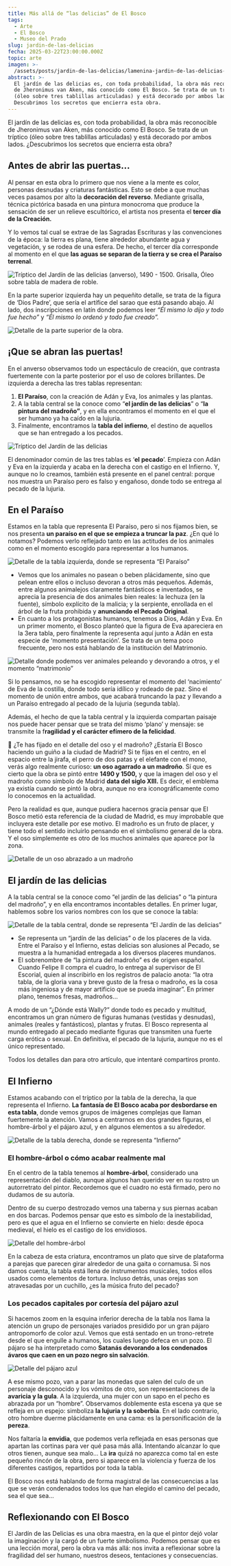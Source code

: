 ```yaml
---
title: Más allá de “las delicias” de El Bosco
tags:
  - Arte
  - El Bosco
  - Museo del Prado
slug: jardin-de-las-delicias
fecha: 2025-03-22T23:00:00.000Z
topic: arte
imagen: >-
  /assets/posts/jardin-de-las-delicias/lamenina-jardin-de-las-delicias-thumbnail.webp
abstract: >-
  El jardín de las delicias es, con toda probabilidad, la obra más reconocible
  de Jheronimus van Aken, más conocido como El Bosco. Se trata de un tríptico
  (óleo sobre tres tablillas articuladas) y está decorado por ambos lados.
  Descubrimos los secretos que encierra esta obra.
---
```


El jardín de las delicias es, con toda probabilidad, la obra más reconocible de Jheronimus van Aken, más conocido como El Bosco. Se trata de un tríptico (óleo sobre tres tablillas articuladas) y está decorado por ambos lados. ¿Descubrimos los secretos que encierra esta obra?

## Antes de abrir las puertas…

Al pensar en esta obra lo primero que nos viene a la mente es color, personas desnudas y criaturas fantásticas. Esto se debe a que muchas veces pasamos por alto la **decoración del reverso**. Mediante grisalla, técnica pictórica basada en una pintura monocroma que produce la sensación de ser un relieve escultórico, el artista nos presenta el **tercer día de la Creación.**

Y lo vemos tal cual se extrae de las Sagradas Escrituras y las convenciones de la época: la tierra es plana, tiene alrededor abundante agua y vegetación, y se rodea de una esfera. De hecho, el tercer día corresponde al momento en el que **las aguas se separan de la tierra y se crea el Paraíso terrenal**.

![Tríptico del Jardín de las delicias (anverso), 1490 - 1500. Grisalla, Óleo sobre tabla de madera de roble.](/assets/posts/jardin-de-las-delicias/lamenina-jardin-de-las-delicias-grisalla.webp "Tríptico del Jardín de las delicias (anverso), 1490 - 1500. Grisalla, Óleo sobre tabla de madera de roble.")

En la parte superior izquierda hay un pequeñito detalle, se trata de la figura de ‘Dios Padre’, que sería el artífice del sarao que está pasando abajo. Al lado, dos inscripciones en latín donde podemos leer *“Él mismo lo dijo y todo fue hecho”* y *“Él mismo lo ordenó y todo fue creado”.*

![Detalle de la parte superior de la obra.](/assets/posts/jardin-de-las-delicias/lamenina-jardin-de-las-delicias-grisalla-detalle-superior.webp "Detalle de la parte superior de la obra.")

## ¡Que se abran las puertas!

En el anverso observamos todo un espectáculo de creación, que contrasta fuertemente con la parte posterior por el uso de colores brillantes. De izquierda a derecha las tres tablas representan:

1. **El Paraíso**, con la creación de Adán y Eva, los animales y las plantas.
2. A la tabla central se la conoce como “**el jardín de las delicias**” o “**la pintura del madroño”**, y en ella encontramos el momento en el que el ser humano ya ha caído en la lujuria.
3. Finalmente, encontramos la **tabla del infierno**, el destino de aquellos que se han entregado a los pecados.

![Tríptico del Jardín de las delicias](/assets/posts/jardin-de-las-delicias/lamenina-jardin-de-las-delicias-triptico-jardin-delicias.webp "Tríptico del Jardín de las delicias")

El denominador común de las tres tablas es ‘**el** **pecado**’. Empieza con Adán y Eva en la izquierda y acaba en la derecha con el castigo en el Infierno. Y, aunque no lo creamos, también está presente en el panel central: porque nos muestra un Paraíso pero es falso y engañoso, donde todo se entrega al pecado de la lujuria.

## En el Paraíso

Estamos en la tabla que representa El Paraíso, pero si nos fijamos bien, se nos presenta **un paraíso en el que se empieza a truncar la paz**. ¿En qué lo notamos? Podemos verlo reflejado tanto en las actitudes de los animales como en el momento escogido para representar a los humanos.

![Detalle de la tabla izquierda, donde se representa “El Paraíso”](/assets/posts/jardin-de-las-delicias/lamenina-jardin-de-las-delicias-tabla-izquierda-paraiso.webp "Detalle de la tabla izquierda, donde se representa “El Paraíso”")

* Vemos que los animales no pasean o beben plácidamente, sino que pelean entre ellos o incluso devoran a otros más pequeños. Además, entre algunos animalejos claramente fantásticos e inventados, se aprecia la presencia de dos animales bien reales: la lechuza (en la fuente), símbolo explícito de la malicia; y la serpiente, enrollada en el árbol de la fruta prohibida y **anunciando el Pecado Original**.
* En cuanto a los protagonistas humanos, tenemos a Dios, Adán y Eva. En un primer momento, el Bosco planteó que la figura de Eva apareciera en la 3era tabla, pero finalmente la representa aquí junto a Adán en esta especie de ‘momento presentación’. Se trata de un tema poco frecuente, pero nos está hablando de la institución del Matrimonio.

![Detalle donde podemos ver animales peleando y devorando a otros, y el momento “matrimonio”](/assets/posts/jardin-de-las-delicias/lamenina-jardin-de-las-delicias-matrimonio.webp "Detalle donde podemos ver animales peleando y devorando a otros, y el momento “matrimonio”")

Si lo pensamos, no se ha escogido representar el momento del ‘nacimiento’ de Eva de la costilla, donde todo sería idílico y rodeado de paz. Sino el momento de unión entre ambos, que acabará truncando la paz y llevando a un Paraíso entregado al pecado de la lujuria (segunda tabla).

Además, el hecho de que la tabla central y la izquierda compartan paisaje nos puede hacer pensar que se trata del mismo ‘plano’ y mensaje: se transmite la f**ragilidad y el carácter efímero de la felicidad**.

🐻 ¿Te has fijado en el detalle del oso y el madroño? ¿Estaría El Bosco haciendo un guiño a la ciudad de Madrid? Si te fijas en el centro, en el espacio entre la jirafa, el perro de dos patas y el elefante con el mono, verás algo realmente curioso: **un oso agarrado a un madroño**. Sí que es cierto que la obra se pintó entre **1490 y 1500,** y que la imagen del oso y el madroño como símbolo de Madrid **data del siglo XIII.** Es decir, el emblema ya existía cuando se pintó la obra, aunque no era iconográficamente como lo conocemos en la actualidad.

Pero la realidad es que, aunque pudiera hacernos gracia pensar que El Bosco metió esta referencia de la ciudad de Madrid, es muy improbable que incluyera este detalle por ese motivo. El madroño es un fruto de placer, y tiene todo el sentido incluirlo pensando en el simbolismo general de la obra. Y el oso simplemente es otro de los muchos animales que aparece por la zona.

![Detalle de un oso abrazado a un madroño](/assets/posts/jardin-de-las-delicias/lamenina-jardin-de-las-delicias-detalle-oso.webp "Detalle de un oso abrazado a un madroño")

## El jardín de las delicias

A la tabla central se la conoce como “el jardín de las delicias” o “la pintura del madroño”, y en ella encontramos incontables detalles. En primer lugar, hablemos sobre los varios nombres con los que se conoce la tabla:

![Detalle de la tabla central, donde se representa “El Jardín de las delicias”](/assets/posts/jardin-de-las-delicias/lamenina-jardin-de-las-delicias-tabla-central-purgatorio.webp "Detalle de la tabla central, donde se representa “El Jardín de las delicias”")

* Se representa un “jardín de las delicias” o de los placeres de la vida. Entre el Paraíso y el Infierno, estas delicias son alusiones al Pecado, se muestra a la humanidad entregada a los diversos placeres mundanos.
* El sobrenombre de “la pintura del madroño” es de origen español. Cuando Felipe II compra el cuadro, lo entrega al supervisor de El Escorial, quien al inscribirlo en los registros de palacio anota: “la otra tabla, de la gloria vana y breve gusto de la fresa o madroño, es la cosa más ingeniosa y de mayor artificio que se pueda imaginar”. En primer plano, tenemos fresas, madroños…

A modo de un “¿Dónde está Wally?” donde todo es pecado y multitud, encontramos un gran número de figuras humanas (vestidas y desnudas), animales (reales y fantásticos), plantas y frutas. El Bosco representa al mundo entregado al pecado mediante figuras que transmiten una fuerte carga erótica o sexual. En definitiva, el pecado de la lujuria, aunque no es el único representado.

Todos los detalles dan para otro artículo, que intentaré compartiros pronto.

## El Infierno

Estamos acabando con el tríptico por la tabla de la derecha, la que representa el Infierno. **La fantasía de El Bosco acaba por desbordarse en esta tabla**, donde vemos grupos de imágenes complejas que llaman fuertemente la atención. Vamos a centrarnos en dos grandes figuras, el hombre-árbol y el pájaro azul, y en algunos elementos a su alrededor.

![Detalle de la tabla derecha, donde se representa “Infierno”](/assets/posts/jardin-de-las-delicias/lamenina-jardin-de-las-delicias-tabla-derecha-infierno.avif "Detalle de la tabla derecha, donde se representa “Infierno”")

### El hombre-árbol o cómo acabar realmente mal

En el centro de la tabla tenemos al **hombre-árbol**, considerado una representación del diablo, aunque algunos han querido ver en su rostro un autorretrato del pintor. Recordemos que el cuadro no está firmado, pero no dudamos de su autoría.

Dentro de su cuerpo destrozado vemos una taberna y sus piernas acaban en dos barcas. Podemos pensar que esto es símbolo de la inestabilidad, pero es que el agua en el Infierno se convierte en hielo: desde época medieval, el hielo es el castigo de los envidiosos.

![Detalle del hombre-árbol](/assets/posts/jardin-de-las-delicias/lamenina-jardin-de-las-delicias-hombre-arbol.webp "Detalle del hombre-árbol")

En la cabeza de esta criatura, encontramos un plato que sirve de plataforma a parejas que parecen girar alrededor de una gaita o cornamusa. Si nos damos cuenta, la tabla está llena de instrumentos musicales, todos ellos usados como elementos de tortura. Incluso detrás, unas orejas son atravesadas por un cuchillo, ¿es la música fruto del pecado?

### Los pecados capitales por cortesía del pájaro azul

Si hacemos zoom en la esquina inferior derecha de la tabla nos llama la atención un grupo de personajes variados presidido por un gran pájaro antropomorfo de color azul. Vemos que está sentado en un trono-retrete desde el que engulle a humanos, los cuales luego defeca en un pozo. El pájaro se ha interpretado como **Satanás devorando a los condenados ávaros que caen en un pozo negro sin salvación**.

![Detalle del pájaro azul](/assets/posts/jardin-de-las-delicias/lamenina-jardin-de-las-delicias-pajaro-azul.webp "Detalle del pájaro azul")

A ese mismo pozo, van a parar las monedas que salen del culo de un personaje desconocido y los vómitos de otro, son representaciones de la **avaricia y la gula**. A la izquierda, una mujer con un sapo en el pecho es abrazada por un “hombre”. Observamos doblemente esta escena ya que se refleja en un espejo: simboliza **la lujuria y la soberbia**. En el lado contrario, otro hombre duerme plácidamente en una cama: es la personificación de la **pereza**.

Nos faltaría la **envidia**, que podemos verla reflejada en esas personas que apartan las cortinas para ver qué pasa más allá. Intentando alcanzar lo que otros tienen, aunque sea malo… La **ira** quizá no aparezca como tal en este pequeño rincón de la obra, pero si aparece en la violencia y fuerza de los diferentes castigos, repartidos por toda la tabla.

El Bosco nos está hablando de forma magistral de las consecuencias a las que se verán condenados todos los que han elegido el camino del pecado, sea el que sea...

## Reflexionando con El Bosco

El Jardín de las Delicias es una obra maestra, en la que el pintor dejó volar la imaginación y la cargó de un fuerte simbolismo. Podemos pensar que es una lección moral, pero la obra va más allá: nos invita a reflexionar sobre la fragilidad del ser humano, nuestros deseos, tentaciones y consecuencias.
